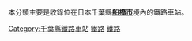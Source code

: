 本分類主要是收錄位在日本千葉縣'''[[船橋市|船橋市]]'''境內的鐵路車站。
{{Commonscat|Train stations in Funabashi city}}
{{DEFAULTSORT:Funabashi}}
[[Category:千葉縣鐵路車站|Category:千葉縣鐵路車站]]
[[Category:船橋市建築物|鐵路]]
[[Category:船橋市交通|鐵路]]